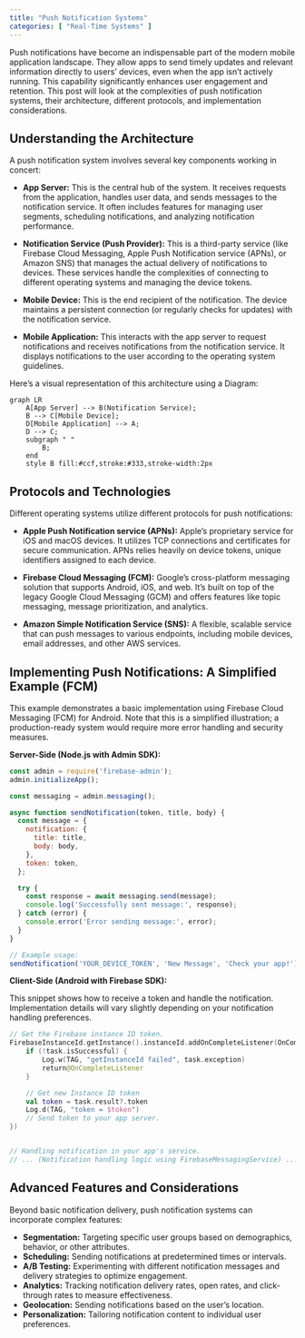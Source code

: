 ```yaml
---
title: "Push Notification Systems"
categories: [ "Real-Time Systems" ]
---
```


Push notifications have become an indispensable part of the modern mobile application landscape. They allow apps to send timely updates and relevant information directly to users' devices, even when the app isn't actively running. This capability significantly enhances user engagement and retention. This post will look at the complexities of push notification systems, their architecture, different protocols, and implementation considerations.


## Understanding the Architecture

A push notification system involves several key components working in concert:

-   **App Server:** This is the central hub of the system. It receives requests from the application, handles user data, and sends messages to the notification service. It often includes features for managing user segments, scheduling notifications, and analyzing notification performance.

-   **Notification Service (Push Provider):** This is a third-party service (like Firebase Cloud Messaging, Apple Push Notification service (APNs), or Amazon SNS) that manages the actual delivery of notifications to devices. These services handle the complexities of connecting to different operating systems and managing the device tokens.

-   **Mobile Device:** This is the end recipient of the notification. The device maintains a persistent connection (or regularly checks for updates) with the notification service.

-   **Mobile Application:** This interacts with the app server to request notifications and receives notifications from the notification service. It displays notifications to the user according to the operating system guidelines.

Here's a visual representation of this architecture using a Diagram:

```mermaid
graph LR
    A[App Server] --> B(Notification Service);
    B --> C[Mobile Device];
    D[Mobile Application] --> A;
    D --> C;
    subgraph " "
        B;
    end
    style B fill:#ccf,stroke:#333,stroke-width:2px
```

## Protocols and Technologies

Different operating systems utilize different protocols for push notifications:

-   **Apple Push Notification service (APNs):** Apple's proprietary service for iOS and macOS devices. It utilizes TCP connections and certificates for secure communication. APNs relies heavily on device tokens, unique identifiers assigned to each device.

-   **Firebase Cloud Messaging (FCM):** Google's cross-platform messaging solution that supports Android, iOS, and web. It's built on top of the legacy Google Cloud Messaging (GCM) and offers features like topic messaging, message prioritization, and analytics.

-   **Amazon Simple Notification Service (SNS):** A flexible, scalable service that can push messages to various endpoints, including mobile devices, email addresses, and other AWS services.

## Implementing Push Notifications: A Simplified Example (FCM)

This example demonstrates a basic implementation using Firebase Cloud Messaging (FCM) for Android. Note that this is a simplified illustration; a production-ready system would require more error handling and security measures.


**Server-Side (Node.js with Admin SDK):**

``` javascript
const admin = require('firebase-admin');
admin.initializeApp();

const messaging = admin.messaging();

async function sendNotification(token, title, body) {
  const message = {
    notification: {
      title: title,
      body: body,
    },
    token: token,
  };

  try {
    const response = await messaging.send(message);
    console.log('Successfully sent message:', response);
  } catch (error) {
    console.error('Error sending message:', error);
  }
}

// Example usage:
sendNotification('YOUR_DEVICE_TOKEN', 'New Message', 'Check your app!');
```

**Client-Side (Android with Firebase SDK):**

This snippet shows how to receive a token and handle the notification. Implementation details will vary slightly depending on your notification handling preferences.

``` kotlin
// Get the Firebase instance ID token.
FirebaseInstanceId.getInstance().instanceId.addOnCompleteListener(OnCompleteListener { task ->
    if (!task.isSuccessful) {
        Log.w(TAG, "getInstanceId failed", task.exception)
        return@OnCompleteListener
    }

    // Get new Instance ID token
    val token = task.result?.token
    Log.d(TAG, "token = $token")
    // Send token to your app server.
})


// Handling notification in your app's service.
// ... (Notification handling logic using FirebaseMessagingService) ...
```

## Advanced Features and Considerations

Beyond basic notification delivery, push notification systems can incorporate complex features:

-   **Segmentation:** Targeting specific user groups based on demographics, behavior, or other attributes.
-   **Scheduling:** Sending notifications at predetermined times or intervals.
-   **A/B Testing:** Experimenting with different notification messages and delivery strategies to optimize engagement.
-   **Analytics:** Tracking notification delivery rates, open rates, and click-through rates to measure effectiveness.
-   **Geolocation:** Sending notifications based on the user's location.
-   **Personalization:** Tailoring notification content to individual user preferences.
